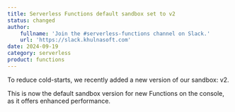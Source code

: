 ```yaml
---
title: Serverless Functions default sandbox set to v2 
status: changed
author:
    fullname: 'Join the #serverless-functions channel on Slack.'
    url: 'https://slack.khulnasoft.com'
date: 2024-09-19
category: serverless
product: functions
---
```


To reduce cold-starts, we recently added a new version of our sandbox: v2.

This is now the default sandbox version for new Functions on the console, as it offers enhanced performance.

